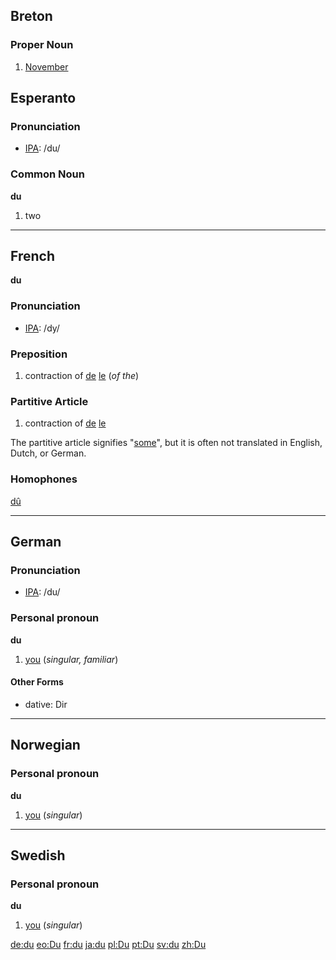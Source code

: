==Breton==

===Proper Noun===
# [[November]]
==Esperanto==

=== Pronunciation ===
*[[w:IPA|IPA]]: /du/

=== Common Noun ===
'''du'''

# two

----
==French==
'''du'''

=== Pronunciation ===
*[[w:IPA|IPA]]: /dy/

=== Preposition ===

#contraction of [[de]] [[le]] (''of the'')

=== Partitive Article ===

#contraction of [[de]] [[le]]

The partitive article signifies "[[some]]", but it is often not translated in English, Dutch, or German.

=== Homophones ===

[[dû]]

----

== German ==

=== Pronunciation ===
*[[w:IPA|IPA]]: /du/

=== Personal pronoun ===
'''du'''

#[[you]] (''singular, familiar'')

====Other Forms====
* dative: Dir

----
== Norwegian==
=== Personal pronoun ===
'''du'''
#[[you]] (''singular'')

----
==Swedish==
=== Personal pronoun ===
'''du'''
#[[you]] (''singular'')

[[de:du]]
[[eo:Du]]
[[fr:du]]
[[ja:du]]
[[pl:Du]]
[[pt:Du]]
[[sv:du]]
[[zh:Du]]